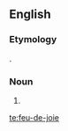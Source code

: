 {{also|feu de joie}}
==English==

===Etymology===
{{borrowing|fr|feu de joie|lit=fire of joy|lang=en}}.

===Noun===
{{en-noun|feux-de-joie}}

# {{alternative form of|feu de joie|lang=en}}

[[te:feu-de-joie]]